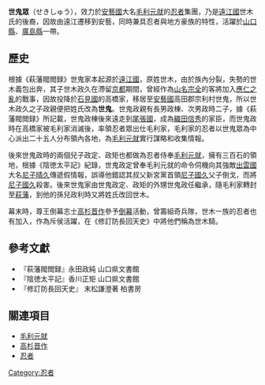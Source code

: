 {{Orphan|time=2022-01-27T18:39:33+00:00}}
'''世鬼眾'''（せきしゅう），效力於[[安藝國|安藝國]]大名[[毛利元就|毛利元就]]的[[忍者|忍者]]集團，乃是[[遠江國|遠江國]]世木氏的後裔，因故由遠江遷移到安藝，同時兼具忍者與地方豪族的特性，活躍於[[山口縣|山口縣]]、[[廣島縣|廣島縣]]一帶。
== 歷史 ==
根據《萩藩閥閲録》世鬼家本起源於[[遠江國|遠江國]]，原姓世木，由於族內分裂，失勢的世木義包出奔，其子世木政久在滯留[[京都|京都]]期間，曾經作為[[山名宗全|山名宗全]]的客將加入[[應仁之亂|應仁之亂]]的戰事，因故投降於[[石見國|石見國]]的高橋家，移居至[[安藝國|安藝國]]高田郡宗利村世鬼，所以世木政久之子政親便把姓氏改為'''世鬼'''。世鬼政親有長男政棟、次男政時二子，據《萩藩閥閲録》所記載，世鬼政棟後來遠走到[[尾張國|尾張國]]，成為[[織田信秀|織田信秀]]的家臣，而世鬼政時在高橋家被毛利家消滅後，率領忍者眾出仕毛利家，毛利家的忍者以世鬼眾為中心派出二十五人分布領內各地，為[[毛利元就|毛利元就]]實行謀略和收集情報。

後來世鬼政時的兩個兒子政定、政矩也都做為忍者侍奉[[毛利元就|毛利元就]]，擁有三百石的領地，根據《陰徳太平記》紀錄，世鬼政定曾奉毛利元就的命令伺機向其強敵[[出雲國|出雲國]]大名[[尼子晴久|尼子晴久]]傳遞假情報，誤導他錯認其叔父新宮黨首領[[尼子國久|尼子國久]]父子倒戈，而將[[尼子國久|尼子國久]]殺害。後來世鬼家由世鬼政定、政矩的外甥世鬼政任繼承，隨毛利家轉封至[[萩藩|萩藩]]，到他的孫兒政利時又將姓氏改回世木。

幕末時，尊王倒幕志士[[高杉晋作|高杉晋作]]參予[[倒幕|倒幕]]活動，曾籌組奇兵隊，世木一族的忍者也有加入，作為斥侯活躍，在《修訂防長回天史》中將他們稱為世木騎。

== 參考文獻 ==
*『萩藩閥閲録』永田政純 山口県文書館
*『陰徳太平記』香川正矩 山口県文書館
*『修訂防長回天史』 末松謙澄著 柏書房
== 關連項目 ==
*[[毛利元就|毛利元就]]
*[[高杉晋作|高杉晋作]]
*[[忍者|忍者]]
[[Category:忍者|Category:忍者]]
